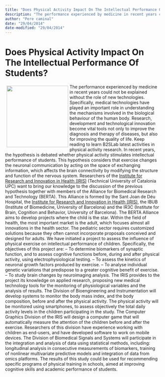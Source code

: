 ```yaml
---
title: "Does Physical Activity Impact On The Intellectual Performance Of Students?"
description: "The performance experienced by medicine in recent years could not be explained without the role of new technologies"
author: "Pere caminal"
date: "29/04/2014"
date-modified: "29/04/2014"
---
```


# Does Physical Activity Impact On The Intellectual Performance Of Students?

::: img-float
![](img.png){style="float: left; margin: 5px; width: 200px;"}
:::

The performance experienced by medicine in recent years could not be explained without the role of new technologies. Specifically, medical technologies have played an important role in understanding the mechanisms involved in the biological behaviour of the human body. Research, development and technological innovation become vital tools not only to improve the diagnosis and therapy of diseases, but also for improving the quality of life. Keep reading to learn B2SLab latest activities in physical activity research. In recent years, the hypothesis is debated whether physical activity stimulates intellectual performance of students. This hypothesis considers that exercise changes the neuronal communication by acting on the space of exchanging information, which affects the brain connectivity by modifying the structure and function of the nervous system. Researchers of the [Institute for Research and Innovation in Health (IRIS)](https://iris.upc.edu/) (Technical University of Catalonia UPC) want to bring our knowledge to the discussion of the previous hypothesis together with members of the Alliance for Biomedical Research and Technology (BERTA). This Alliance is formed by the Sant Joan de Déu Hospital, the [Institute for Research and Innovation in Health (IRIS)](https://iris.upc.edu/), the IBUB (Institute of Biomedicine, University of Barcelona) and the IR3C (Institute for Brain, Cognition and Behavior, University of Barcelona). The BERTA Alliance aims to develop projects where the child is the star. Within the field of health, the most important market is the adult, which focuses almost all innovations in the health sector. The pediatric sector requires customized solutions because they often cannot incorporate proposals conceived and designed for adults. We have initiated a project to assess the influence of physical exercise on intellectual performance of children. Specifically, the objectives of this project are: – To determine biomarkers of synaptic function, and to assess cognitive functions before, during and after physical activity, using electrophysiological testing. – To assess the kinetics of neuronal growth factors produced by exercise. – To analyse individual genetic variations that predispose to a greater cognitive benefit of exercise. – To study brain changes by neuroimaging analysis. The IRIS provides to the project its knowledge on applied research, proposing new medical technology tools for the monitoring of physiological variables and the analysis of results. The Division of Bioengineering and Instrumentation will develop systems to monitor the body mass index, and the body composition, before and after the physical activity. The physical activity will be monitored using smartphones, to assess objectively the total daily activity levels in the children participating in the study. The Computer Graphics Division of the IRIS will design a computer game that will automatically measure the attention of the children before and after the exercise. Researchers of this division have experience working with children as end-users, and have developed software to work on mobile devices. The Division of Biomedical Signals and Systems will participate in the integration and analysis of data using statistical methods, including: longitudinal analysis in consecutive measurements of biomarkers, training of nonlinear multivariate predictive models and integration of data from omics platforms. The results of this study could be used for recommending specific programs of physical training in schools, aimed at improving cognitive skills and academic performance of students.
